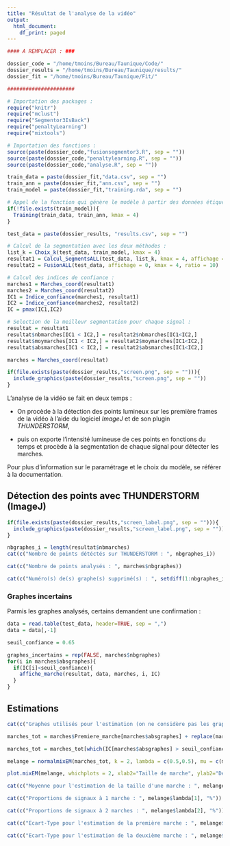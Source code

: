 ```yaml
---
title: "Résultat de l'analyse de la vidéo"
output:
  html_document:
    df_print: paged
---
```


```r
#### A REMPLACER : ###

dossier_code = "/home/tmoins/Bureau/Taunique/Code/"
dossier_results = "/home/tmoins/Bureau/Taunique/results/"
dossier_fit = "/home/tmoins/Bureau/Taunique/Fit/" 

######################
```

```r
# Importation des packages :
require("knitr")
require("mclust")
require("Segmentor3IsBack")
require("penaltyLearning")
require("mixtools")

# Importation des fonctions :
source(paste(dossier_code,"fusionsegmentor3.R", sep = ""))
source(paste(dossier_code,"penaltylearning.R", sep = ""))
source(paste(dossier_code,"analyse.R", sep = ""))
```

```r
train_data = paste(dossier_fit,"data.csv", sep = "")
train_ann = paste(dossier_fit,"ann.csv", sep = "")
train_model = paste(dossier_fit,"training.rda", sep = "")

# Appel de la fonction qui génère le modèle à partir des données étiquetés : 
if(!file.exists(train_model)){
  Training(train_data, train_ann, kmax = 4)
}
```


```r
test_data = paste(dossier_results, "results.csv", sep = "")

# Calcul de la segmentation avec les deux méthodes : 
list_k = Choix_k(test_data, train_model, kmax = 4)
resultat1 = Calcul_SegmentsALL(test_data, list_k, kmax = 4, affichage = 0)
resultat2 = FusionALL(test_data, affichage = 0, kmax = 4, ratio = 10)

# Calcul des indices de confiance :
marches1 = Marches_coord(resultat1)
marches2 = Marches_coord(resultat2)
IC1 = Indice_confiance(marches1, resultat1)
IC2 = Indice_confiance(marches2, resultat2)
IC = pmax(IC1,IC2)

# Selection de la meilleur segmentation pour chaque signal :
resultat = resultat1
resultat$nbmarches[IC1 < IC2,] = resultat2$nbmarches[IC1<IC2,]
resultat$moymarches[IC1 < IC2,] = resultat2$moymarches[IC1<IC2,]
resultat$absmarches[IC1 < IC2,] = resultat2$absmarches[IC1<IC2,]

marches = Marches_coord(resultat)
```

```r
if(file.exists(paste(dossier_results,"screen.png", sep = ""))){
  include_graphics(paste(dossier_results,"screen.png", sep = ""))
}
```

L'analyse de la vidéo se fait en deux temps : 

- On procède à la détection des points lumineux sur les première frames de la vidéo à l'aide du logiciel *ImageJ* et de son plugin *THUNDERSTORM*,

- puis on exporte l'intensité lumineuse de ces points en fonctions du temps et procède à la segmentation de chaque signal pour détecter les marches.

Pour plus d'information sur le paramétrage et le choix du modèle, se référer à la documentation.

## Détection des points avec THUNDERSTORM (ImageJ)
 
```r
if(file.exists(paste(dossier_results,"screen_label.png", sep = ""))){
  include_graphics(paste(dossier_results,"screen_label.png", sep = ""))
}
```


```r
nbgraphes_i = length(resultat$nbmarches)
cat(c("Nombre de points détéctés sur THUNDERSTORM : ", nbgraphes_i))
```


```r
cat(c("Nombre de points analysés : ", marches$nbgraphes))
```


```r
cat(c("Numéro(s) de(s) graphe(s) supprimé(s) : ", setdiff(1:nbgraphes_i, marches$absgraphes)))
```

### Graphes incertains

Parmis les graphes analysés, certains demandent une confirmation :

```r
data = read.table(test_data, header=TRUE, sep = ",")
data = data[,-1]

seuil_confiance = 0.65

graphes_incertains = rep(FALSE, marches$nbgraphes)
for(i in marches$absgraphes){
  if(IC[i]<seuil_confiance){
    affiche_marche(resultat, data, marches, i, IC)
  }
}
```

## Estimations

```r
cat(c("Graphes utilisés pour l'estimation (on ne considère pas les graphes incertains) : ", sum(IC > seuil_confiance)))
```


```r
marches_tot = marches$Premiere_marche[marches$absgraphes] + replace(marches$Deuxieme_marche[marches$absgraphes], which(is.na(marches$Deuxieme_marche[marches$absgraphes])), 0)

marches_tot = marches_tot[which(IC[marches$absgraphes] > seuil_confiance)]

melange = normalmixEM(marches_tot, k = 2, lambda = c(0.5,0.5), mu = c(marches_tot[1], marches_tot[2]), sigma = c(var(marches_tot), var(marches_tot)), mean.constr = c("a","2a"))
```

```r
plot.mixEM(melange, whichplots = 2, xlab2="Taille de marche", ylab2="Densité", main2="Densité de la marche totale")
```

```r
cat(c("Moyenne pour l'estimation de la taille d'une marche : ", melange$mu[1]))
```

```r
cat(c("Proportions de signaux à 1 marche : ", melange$lambda[1], "%"))
```

```r
cat(c("Proportions de signaux à 2 marches : ", melange$lambda[2], "%"))
```

```r
cat(c("Ecart-Type pour l'estimation de la première marche : ", melange$sigma[1]))
```

```r
cat(c("Ecart-Type pour l'estimation de la deuxième marche : ", melange$sigma[2]))
```

